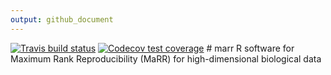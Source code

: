 ```yaml
---
output: github_document
---
```


[![Travis build status](https://travis-ci.com/Ghoshlab/marr.svg?branch=master)](https://travis-ci.com/Ghoshlab/marr)
[![Codecov test coverage](https://codecov.io/gh/Ghoshlab/marr/branch/master/graph/badge.svg)](https://codecov.io/gh/Ghoshlab/marr?branch=master)
# marr
R software for Maximum Rank Reproducibility (MaRR) for high-dimensional biological data


  
